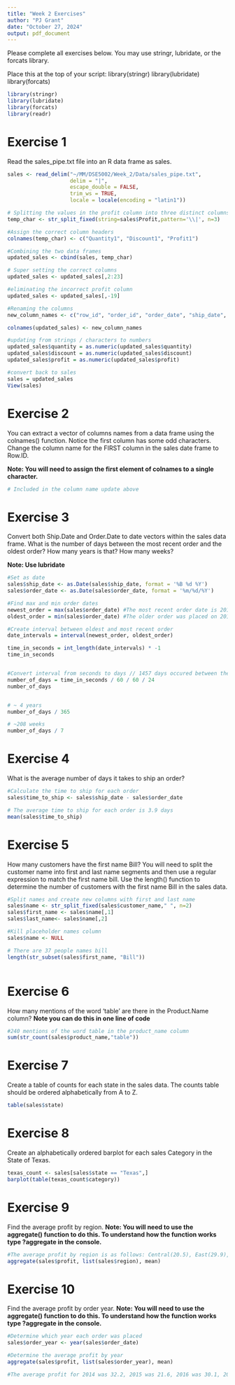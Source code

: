 ```yaml
---
title: "Week 2 Exercises"
author: "PJ Grant"
date: "October 27, 2024"
output: pdf_document
---
```


Please complete all exercises below. You may use stringr, lubridate, or the forcats library. 

Place this at the top of your script:
library(stringr)
library(lubridate)
library(forcats)

```r
library(stringr)
library(lubridate)
library(forcats)
library(readr)
```



# Exercise 1
Read the sales_pipe.txt file into an R data frame as sales. 

```r
sales <- read_delim("~/MM/DSE5002/Week_2/Data/sales_pipe.txt", 
                    delim = "|", 
                    escape_double = FALSE, 
                    trim_ws = TRUE, 
                    locale = locale(encoding = "latin1"))

# Splitting the values in the profit column into three distinct columns
temp_char <- str_split_fixed(string=sales$Profit,pattern='\\|', n=3)

#Assign the correct column headers
colnames(temp_char) <- c("Quantity1", "Discount1", "Profit1")

#Combining the two data frames
updated_sales <- cbind(sales, temp_char)   

# Super setting the correct columns
updated_sales <- updated_sales[,2:23]

#eliminating the incorrect profit column
updated_sales <- updated_sales[,-19]

#Renaming the columns
new_column_names <- c("row_id", "order_id", "order_date", "ship_date", "ship_mode", "customer_id", "customer_name", "segment", "country", "city", "state", "postal_code", "region", "product_id", "category", "sub_category", "product_name", "sales", "quantity", "discount", "profit")

colnames(updated_sales) <- new_column_names

#updating from strings / characters to numbers
updated_sales$quantity = as.numeric(updated_sales$quantity)
updated_sales$discount = as.numeric(updated_sales$discount)
updated_sales$profit = as.numeric(updated_sales$profit)

#convert back to sales
sales = updated_sales
View(sales)

```

# Exercise 2
You can extract a vector of columns names from a data frame using the colnames() function. Notice the first column has some odd characters. Change the column name for the FIRST column in the sales date frame to Row.ID. 

**Note: You will need to assign the first element of colnames to a single character.**

```r
# Included in the column name update above
```

# Exercise 3
Convert both Ship.Date and Order.Date to date vectors within the sales data frame. What is the number of days between the most recent order and the oldest order?
How many years is that?
How many weeks?

**Note: Use lubridate**

```r
#Set as date
sales$ship_date <- as.Date(sales$ship_date, format = '%B %d %Y')
sales$order_date <- as.Date(sales$order_date, format = '%m/%d/%Y')

#Find max and min order dates
newest_order = max(sales$order_date) #The most recent order date is 2017-12-30
oldest_order = min(sales$order_date) #The older order was placed on 2014-01-03

#Create interval between oldest and most recent order
date_intervals = interval(newest_order, oldest_order)

time_in_seconds = int_length(date_intervals) * -1
time_in_seconds


#Convert interval from seconds to days // 1457 days occured between the oldest and most recent order
number_of_days = time_in_seconds / 60 / 60 / 24
number_of_days


# ~ 4 years
number_of_days / 365

# ~208 weeks
number_of_days / 7

```


# Exercise 4
What is the average number of days it takes to ship an order?

```r
#Calculate the time to ship for each order
sales$time_to_ship <- sales$ship_date - sales$order_date

# The average time to ship for each order is 3.9 days
mean(sales$time_to_ship)

```


# Exercise 5
How many customers have the first name Bill?
You will need to split the customer name into first and last name segments and then use a regular expression to match the first name bill. Use the length() function to determine the number of customers with the first name Bill in the sales data. 

```r
#Split names and create new columns with first and last name
sales$name <- str_split_fixed(sales$customer_name," ", n=2)
sales$first_name <- sales$name[,1]
sales$last_name<- sales$name[,2]

#Kill placeholder names column
sales$name <- NULL

# There are 37 people names bill
length(str_subset(sales$first_name, "Bill"))



```

# Exercise 6
How many mentions of the word 'table' are there in the Product.Name column? 
**Note you can do this in one line of code**

```r
#240 mentions of the word table in the product_name column
sum(str_count(sales$product_name,"table"))

```

# Exercise 7
Create a table of counts for each state in the sales data. The counts table should be ordered alphabetically from A to Z. 

```r
table(sales$state)

```

# Exercise 8
Create an alphabetically ordered barplot for each sales Category in the State of Texas. 

```r
texas_count <- sales[sales$state == "Texas",]
barplot(table(texas_count$category))

```

# Exercise 9
Find the average profit by region.
**Note: You will need to use the aggregate() function to do this. To understand how the function works type ?aggregate in the console.**

```r
#The average profit by region is as follows: Central(20.5), East(29.9), South(11.3), West(32.8) 
aggregate(sales$profit, list(sales$region), mean)


```

# Exercise 10
Find the average profit by order year. 
**Note: You will need to use the aggregate() function to do this. To understand how the function works type ?aggregate in the console.**

```r
#Determine which year each order was placed
sales$order_year <- year(sales$order_date)

#Determine the average profit by year
aggregate(sales$profit, list(sales$order_year), mean)

#The average profit for 2014 was 32.2, 2015 was 21.6, 2016 was 30.1, 2017 was 21.3 

```

